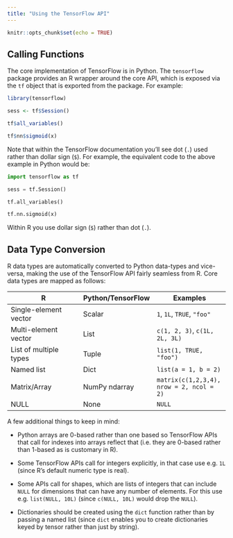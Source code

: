 ```yaml
---
title: "Using the TensorFlow API"
---
```


```r
knitr::opts_chunk$set(echo = TRUE)
```

## Calling Functions

The core implementation of TensorFlow is in Python. The `tensorflow` package provides an R wrapper around the core API, which is exposed via the `tf` object that is exported from the package. For example:

```r
library(tensorflow)

sess <- tf$Session()

tf$all_variables()

tf$nn$sigmoid(x)
```

Note that within the TensorFlow documentation you'll see dot (`.`) used rather than dollar sign (`$`). For example, the equivalent code to the above example in Python would be:

```python
import tensorflow as tf

sess = tf.Session()

tf.all_variables()

tf.nn.sigmoid(x)
```

Within R you use dollar sign (`$`) rather than dot (`.`).

## Data Type Conversion

R data types are automatically converted to Python data-types and vice-versa, making the use of the TensorFlow API fairly seamless from R. Core data types are mapped as follows:

| R  | Python/TensorFlow  | Examples |
|---|---|---|
| Single-element vector  | Scalar  | `1`, `1L`, `TRUE`, `"foo"` |
| Multi-element vector  | List  | `c(1, 2, 3)`, `c(1L, 2L, 3L)` |
| List of multiple types  | Tuple  | `list(1, TRUE, "foo")`
| Named list  | Dict  | `list(a = 1, b = 2)`
| Matrix/Array  | NumPy ndarray  | `matrix(c(1,2,3,4), nrow = 2, ncol = 2)`
| NULL  | None  | `NULL`

A few additional things to keep in mind:

- Python arrays are 0-based rather than one based so TensorFlow APIs that call for indexes into arrays reflect that (i.e. they are 0-based rather than 1-based as is customary in R).

- Some TensorFlow APIs call for integers explicitly, in that case use e.g. `1L` (since R's default numeric type is real).

- Some APIs call for shapes, which are lists of integers that can include `NULL` for dimensions that can have any number of elements. For this use e.g. `list(NULL, 10L)` (since `c(NULL, 10L)` would drop the `NULL`).

- Dictionaries should be created using the `dict` function rather than by passing a named list (since `dict` enables you to create dictionaries keyed by tensor rather than just by string).






